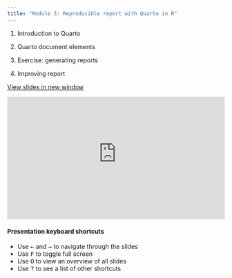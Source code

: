 ```yaml
---
title: "Module 3: Reproducible report with Quarto in R"
---
```


1.  Introduction to Quarto

2.  Quarto document elements

3.  Exercise: generating reports

4.  Improving report

<a href="https://econ148-analytical-stat-package.github.io/econ148-lecture/module-reproducible-report" target="_blank" class="btn-slides">View slides in new window</a>

::: {.box style="padding-bottom:56.25%; position:relative; display:block; width: 100%"}
<iframe width="100%" height="100%" src="https://econ148-analytical-stat-package.github.io/econ148-lecture/module-reproducible-report" frameborder="0" allowfullscreen style="position:absolute; top:0; left: 0">

</iframe>
:::

#### Presentation keyboard shortcuts

::: text-line-space
<ul>

<li>Use <kbd>←</kbd> and <kbd>→</kbd> to navigate through the slides</li>

<li>Use <kbd>F</kbd> to toggle full screen</li>

<li>Use <kbd>O</kbd> to view an overview of all slides</li>

<li>Use <kbd>?</kbd> to see a list of other shortcuts</li>

</ul>
:::
